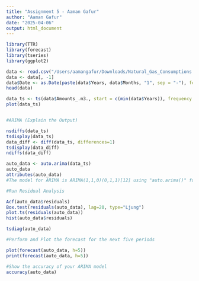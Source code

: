 ```yaml
---
title: "Assignment 5 - Aaman Gafur"
author: "Aaman Gafur"
date: "2025-04-06"
output: html_document
---
```


```r
library(TTR)
library(forecast)
library(tseries)
library(ggplot2)

data <- read.csv("/Users/aamangafur/Downloads/Natural_Gas_Consumptions.csv", header = TRUE)
data <- data[, -1]
data$Date <- as.Date(paste(data$Years, data$Months, "1", sep = "-"), format = "%Y-%m-%d")
head(data)

data_ts <- ts(data$Amounts_.m3., start = c(min(data$Years)), frequency = 12)
plot(data_ts)


#ARIMA (Explain the Output)

nsdiffs(data_ts)
tsdisplay(data_ts)
data_diff <- diff(data_ts, differences=1)
tsdisplay(data_diff)
ndiffs(data_diff)

auto_data <- auto.arima(data_ts)
auto_data
attributes(auto_data)
#The model for ARIMA is ARIMA(1,1,0)(0,1,1)[12] using "auto.arima()" function, capturing both trend and annual seasonality.

#Run Residual Analysis 

Acf(auto_data$residuals)
Box.test(residuals(auto_data), lag=20, type="Ljung")
plot.ts(residuals(auto_data))
hist(auto_data$residuals)

tsdiag(auto_data)

#Perform and Plot the forecast for the next five periods

plot(forecast(auto_data, h=5))
print(forecast(auto_data, h=5))

#Show the accuracy of your ARIMA model
accuracy(auto_data)

```